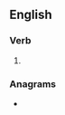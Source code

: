 ==English==

===Verb===
{{head|en|present participle}}

# {{present participle of|merit|lang=en|nocat=1}}

===Anagrams===
* {{l|en|mitering}}